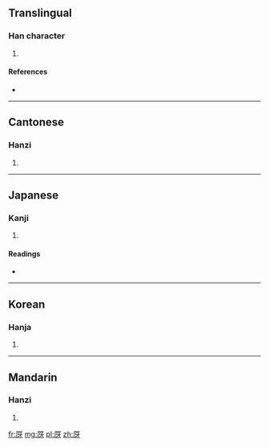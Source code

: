 ==Translingual==

===Han character===
{{Han char|rn=27|rad=厂|as=04|sn=6|four=7124<sub>1</sub>|canj=一一女竹 (MMVH)}}

# {{defn|Han|sort=厂04}}

====References====
* {{Han ref|kx=0160.300|dkj=02907|dj=0367.160|hdz=10069.090|uh=538A|ud=21386|bh=C9C4|bd=51652}}

----

==Cantonese==

===Hanzi===
{{yue-hanzi|jyut=|y=a2}}

# {{defn|Cantonese|sort=厂04}}

----

==Japanese==

===Kanji===
{{ja-kanji|grade=|rs=厂04}}

# {{defn|Japanese|sort=厂04}}

====Readings====
* {{ja-readings|on=[[か]] (ka), [[げ]] (ge)|kun=[[くいちがう]] (kuichigau)}}

----

==Korean==

===Hanja===
{{ko-hanja|hangeul=아|rv=a|mr=a}}

# {{defn|Korean|sort=厂04}}

----

==Mandarin==

===Hanzi===
{{cmn-hanzi|pin=[[yǎ]] ([[ya3]])|wg=ya<sup>3</sup>}}

# {{defn|Mandarin|sort=厂04}}

[[fr:厊]]
[[mg:厊]]
[[pl:厊]]
[[zh:厊]]